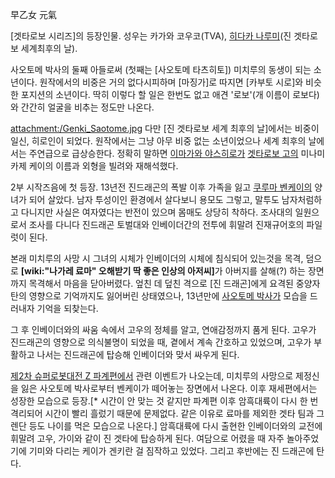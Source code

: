 早乙女 元氣

[겟타로보 시리즈]의 등장인물. 성우는 카가와 코우코(TVA), [[히다카 나루미]](진 겟타로보 세계최후의 날).

사오토메 박사의 둘째 아들로써 (첫째는 [사오토메 타츠히토]) 미치루의 동생이 되는 소년이다. 원작에서의 비중은 거의 없다시피하며 [마징가]로 따지면 [카부토 시로]와 비슷한 포지션의 소년이다. 딱히 이렇다 할 일은 한번도 없고 애견 '로보'(개 이름이 로보다)와 간간히 얼굴을 비추는 정도만 나온다.

attachment:/Genki_Saotome.jpg
다만 [진 겟타로보 세계 최후의 날]에서는 비중이 일신, 히로인이 되었다. 원작에서는 그냥 아무 비중 없는 소년이었으나 세계 최후의 날에서는 주연급으로 급상승한다. 정확히 말하면 [[이마가와 야스히로]]가 [[겟타로보 고]]의 미나미카제 케이의 이름과 외형을 빌려와 재해석했다.

2부 시작즈음에 첫 등장. 13년전 진드래곤의 폭발 이후 가족을 잃고 [[쿠루마 벤케이]]의 양녀가 되어 살았다. 남자 투성이인 환경에서 살다보니 용모도 그렇고, 말투도 남자처럼하고 다니지만 사실은 여자였다는 반전이 있으며 몸매도 상당히 착하다. 조사대의 일원으로서 조사를 다니다 진드래곤 토벌대와 인베이더간의 전투에 휘말려 진재규어호의 파일럿이 된다.

본래 미치루의 사망 시 그녀의 시체가 인베이더의 시체에 침식되어 있는것을 목격, 덤으로 '''[wiki:"나가레 료마" 오해받기 딱 좋은 인상의 아저씨]'''가 아버지를 살해(?) 하는 장면까지 목격해서 마음을 닫아버렸다. 엎친 데 덮친 격으로 [진 드래곤]에게 요격된 중양자탄의 영향으로 기억까지도 잃어버린 상태였으나, 13년만에 [[사오토메 박사]]가 모습을 드러내자 기억을 되찾는다. 

그 후 인베이더와의 싸움 속에서 고우의 정체를 알고, 연애감정까지 품게 된다. 고우가 진드래곤의 영향으로 의식불명이 되었을 때, 곁에서 계속 간호하고 있었으며, 고우가 부활하고 나서는 진드래곤에 탑승해 인베이더와 맞서 싸우게 된다.

[[제2차 슈퍼로봇대전 Z 파계편]]에서 관련 이벤트가 나오는데, 미치루의 사망으로 제정신을 잃은 사오토메 박사로부터 벤케이가 떼어놓는 장면에서 나온다. 이후 재세편에서는 성장한 모습으로 등장.[* 시간이 안 맞는 것 같지만 파계편 이후 암흑대륙이 다시 한 번 격리되어 시간이 빨리 흘렀기 때문에 문제없다. 같은 이유로 료마를 제외한 겟타 팀과 그렌단 등도 나이를 먹은 모습으로 나온다.] 암흑대륙에 다시 출현한 인베이더와의 교전에 휘말려 고우, 가이와 같이 진 겟타에 탑승하게 된다. 여담으로 어렸을 때 자주 놀아주었기에 기미와 다리는 케이가 겐키란 걸 짐작하고 있었다. 그리고 후반에는 진 드래곤에 탄다.
